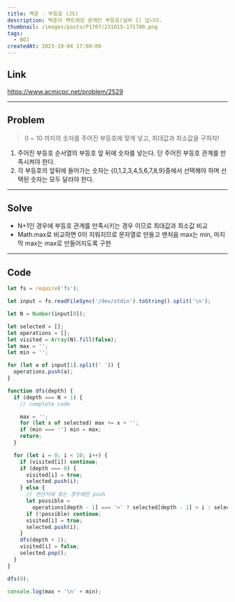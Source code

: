 ```yaml
---
title: 백준 - 부등호 (JS)
description: 백준의 백트레킹 문제인 부등호(실버 1) 입니다.
thumbnail: /images/posts/P1707/231015-171700.png
tags:
  - BOJ
createdAt: 2023-10-04 17:00:00
---
```


## Link

https://www.acmicpc.net/problem/2529

<hr />

## Problem

> 0 ~ 10 까지의 숫자를 주어진 부등호에 맞게 넣고, 최대값과 최소값을 구하자!

1. 주어진 부등호 순서열의 부등호 앞 뒤에 숫자를 넣는다. 단 주어진 부등호 관계를 만족시켜야 한다.
2. 각 부등호의 앞뒤에 들어가는 숫자는 {0,1,2,3,4,5,6,7,8,9}중에서 선택해야 하며 선택된 숫자는 모두 달라야 한다.

<hr />

## Solve

- N+1인 경우에 부등호 관계를 만족시키는 경우 이므로 최대값과 최소값 비교
- Math.max로 비교하면 0이 지워지므로 문자열로 만들고 맨처음 max는 min, 마지막 max는 max로 만들어지도록 구현

<hr />

## Code

```javascript
let fs = require('fs');

let input = fs.readFileSync('/dev/stdin').toString().split('\n');

let N = Number(input[0]);

let selected = [];
let operations = [];
let visited = Array(N).fill(false);
let max = '';
let min = '';

for (let a of input[1].split(' ')) {
  operations.push(a);
}

function dfs(depth) {
  if (depth === N + 1) {
    // complete code

    max = '';
    for (let x of selected) max += x + '';
    if (min === '') min = max;
    return;
  }

  for (let i = 0; i < 10; i++) {
    if (visited[i]) continue;
    if (depth === 0) {
      visited[i] = true;
      selected.push(i);
    } else {
      // 연산자에 맞는 경우에만 push
      let possible =
        operations[depth - 1] === '>' ? selected[depth - 1] > i : selected[depth - 1] < i;
      if (!possible) continue;
      visited[i] = true;
      selected.push(i);
    }
    dfs(depth + 1);
    visited[i] = false;
    selected.pop();
  }
}

dfs(0);

console.log(max + '\n' + min);
```
